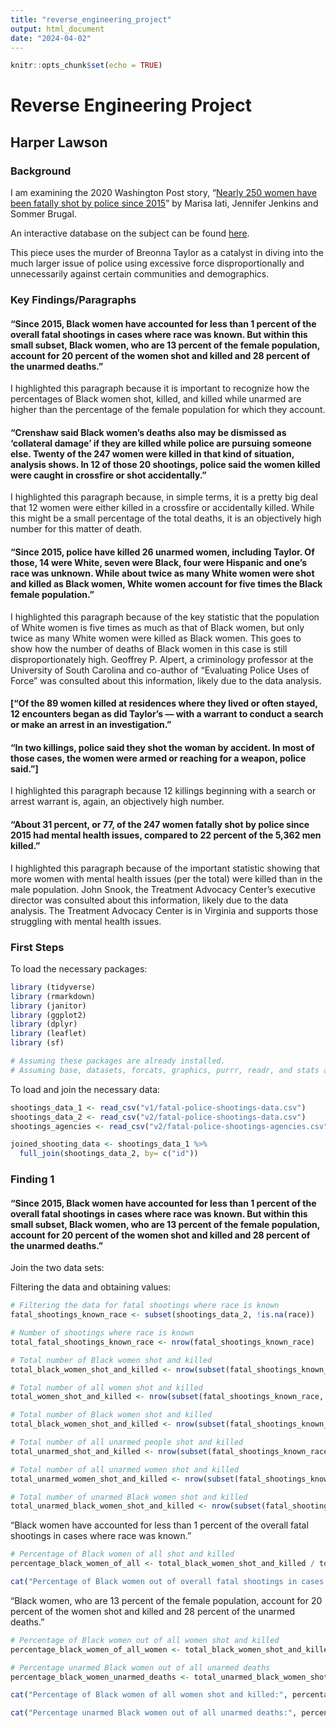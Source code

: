 ```yaml
---
title: "reverse_engineering_project"
output: html_document
date: "2024-04-02"
---
```


```r
knitr::opts_chunk$set(echo = TRUE)
```

# Reverse Engineering Project

## Harper Lawson

### Background

I am examining the 2020 Washington Post story, “[Nearly 250 women have been fatally shot by police since 2015](https://www.washingtonpost.com/graphics/2020/investigations/police-shootings-women/)” by Marisa Iati, Jennifer Jenkins and Sommer Brugal.

An interactive database on the subject can be found [here](https://www.washingtonpost.com/graphics/investigations/police-shootings-database/).

This piece uses the murder of Breonna Taylor as a catalyst in diving into the much larger issue of police using excessive force disproportionally and unnecessarily against certain communities and demographics.

### Key Findings/Paragraphs

#### "Since 2015, Black women have accounted for less than 1 percent of the overall fatal shootings in cases where race was known. But within this small subset, Black women, who are 13 percent of the female population, account for 20 percent of the women shot and killed and 28 percent of the unarmed deaths."

I highlighted this paragraph because it is important to recognize how the percentages of Black women shot, killed, and killed while unarmed are higher than the percentage of the female population for which they account.

#### "Crenshaw said Black women’s deaths also may be dismissed as 'collateral damage' if they are killed while police are pursuing someone else. Twenty of the 247 women were killed in that kind of situation, analysis shows. In 12 of those 20 shootings, police said the women killed were caught in crossfire or shot accidentally."

I highlighted this paragraph because, in simple terms, it is a pretty big deal that 12 women were either killed in a crossfire or accidentally killed. While this might be a small percentage of the total deaths, it is an objectively high number for this matter of death.

#### "Since 2015, police have killed 26 unarmed women, including Taylor. Of those, 14 were White, seven were Black, four were Hispanic and one’s race was unknown. While about twice as many White women were shot and killed as Black women, White women account for five times the Black female population."

I highlighted this paragraph because of the key statistic that the population of White women is five times as much as that of Black women, but only twice as many White women were killed as Black women. This goes to show how the number of deaths of Black women in this case is still disproportionately high. Geoffrey P. Alpert, a criminology professor at the University of South Carolina and co-author of “Evaluating Police Uses of Force” was consulted about this information, likely due to the data analysis.

#### ["Of the 89 women killed at residences where they lived or often stayed, 12 encounters began as did Taylor’s — with a warrant to conduct a search or make an arrest in an investigation."

#### "In two killings, police said they shot the woman by accident. In most of those cases, the women were armed or reaching for a weapon, police said."]

I highlighted this paragraph because 12 killings beginning with a search or arrest warrant is, again, an objectively high number.

#### "About 31 percent, or 77, of the 247 women fatally shot by police since 2015 had mental health issues, compared to 22 percent of the 5,362 men killed."

I highlighted this paragraph because of the important statistic showing that more women with mental health issues (per the total) were killed than in the male population. John Snook, the Treatment Advocacy Center’s executive director was consulted about this information, likely due to the data analysis. The Treatment Advocacy Center is in Virginia and supports those struggling with mental health issues.

### First Steps

To load the necessary packages:

```r

library (tidyverse)
library (rmarkdown)
library (janitor)
library (ggplot2)
library (dplyr)
library (leaflet)
library (sf)

# Assuming these packages are already installed.
# Assuming base, datasets, forcats, graphics, purrr, readr, and stats are already installed and loaded.

```

To load and join the necessary data:

```r

shootings_data_1 <- read_csv("v1/fatal-police-shootings-data.csv")
shootings_data_2 <- read_csv("v2/fatal-police-shootings-data.csv")
shootings_agencies <- read_csv("v2/fatal-police-shootings-agencies.csv")

joined_shooting_data <- shootings_data_1 %>%
  full_join(shootings_data_2, by= c("id"))

```

### Finding 1

#### "Since 2015, Black women have accounted for less than 1 percent of the overall fatal shootings in cases where race was known. But within this small subset, Black women, who are 13 percent of the female population, account for 20 percent of the women shot and killed and 28 percent of the unarmed deaths."

Join the two data sets:

Filtering the data and obtaining values:

```r

# Filtering the data for fatal shootings where race is known
fatal_shootings_known_race <- subset(shootings_data_2, !is.na(race))

# Number of shootings where race is known
total_fatal_shootings_known_race <- nrow(fatal_shootings_known_race)

# Total number of Black women shot and killed
total_black_women_shot_and_killed <- nrow(subset(fatal_shootings_known_race, race == "B" & gender == "female"))

# Total number of all women shot and killed
total_women_shot_and_killed <- nrow(subset(fatal_shootings_known_race, gender == "female"))

# Total number of Black women shot and killed
total_black_women_shot_and_killed <- nrow(subset(fatal_shootings_known_race, race == "B" & gender == "female"))

# Total number of all unarmed people shot and killed
total_unarmed_shot_and_killed <- nrow(subset(fatal_shootings_known_race, armed_with == "unarmed"))

# Total number of all unarmed women shot and killed
total_unarmed_women_shot_and_killed <- nrow(subset(fatal_shootings_known_race, gender == "female" & armed_with == "unarmed"))

# Total number of unarmed Black women shot and killed
total_unarmed_black_women_shot_and_killed <- nrow(subset(fatal_shootings_known_race, race == "B" & gender == "female" & armed_with == "unarmed"))

```

"Black women have accounted for less than 1 percent of the overall fatal shootings in cases where race was known."

```r

# Percentage of Black women of all shot and killed
percentage_black_women_of_all <- total_black_women_shot_and_killed / total_fatal_shootings_known_race * 100

cat("Percentage of Black women out of overall fatal shootings in cases where race was known:", percentage_black_women_of_all, "%\n")

```

"Black women, who are 13 percent of the female population, account for 20 percent of the women shot and killed and 28 percent of the unarmed deaths."

```r

# Percentage of Black women out of all women shot and killed
percentage_black_women_of_all_women <- total_black_women_shot_and_killed / total_women_shot_and_killed * 100

# Percentage unarmed Black women out of all unarmed deaths
percentage_black_women_unarmed_deaths <- total_unarmed_black_women_shot_and_killed / total_unarmed_women_shot_and_killed * 100

cat("Percentage of Black women of all women shot and killed:", percentage_black_women_of_all_women, "%\n")

cat("Percentage unarmed Black women out of all unarmed deaths:", percentage_black_women_unarmed_deaths, "%\n")

```

